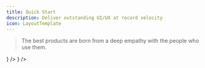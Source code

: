 ```yaml
---
title: Quick Start
description: Deliver outstanding UI/UX at record velocity
icon: LayoutTemplate
---
```



> The best products are born from a deep empathy with the people who use them.

<Cards>
  <Card
    title="Figma Courses"
    description="Official Figma courses from Figma Learn, covering components, prototypes, design systems, plugins, and much more."
    href="https://help.figma.com/hc/en-us/sections/23691657321239"
    icon={
      <Figma
        style={{
          color: `hsl(var(--accent-foreground))`,
        }}
      />
    }
  />
  <Card
    title="Figma Resources"
    description="UI kits, plugin development frameworks, Rest API integrations, learning resources, and more."
    href="https://github.com/react-figma/awesome-figma"
    icon={
      <Workflow
        style={{
          color: `hsl(var(--accent-foreground))`,
        }}
      />
    }
  />
</Cards>
